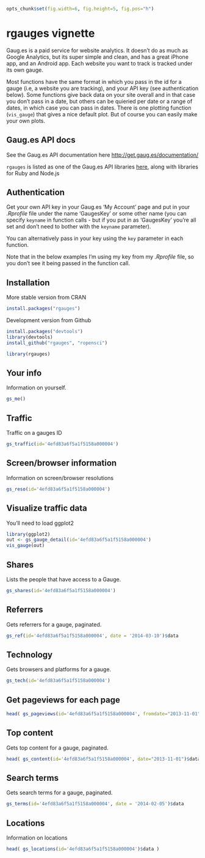 <!--
%\VignetteEngine{knitr::knitr}
%\VignetteIndexEntry{rgauges vignette}
-->

```r
opts_chunk$set(fig.width=6, fig.height=5, fig.pos="h")
```

rgauges vignette
=======

Gaug.es is a paid service for website analytics. It doesn't do as much as Google Analytics, but its super simple and clean, and has a great iPhone app, and an Android app. Each website you want to track is tracked under its own gauge. 

Most functions have the same format in which you pass in the id for a gauge (i.e, a website you are tracking), and your API key (see authentication below). Some functions give back data on your site overall and in that case you don't pass in a date, but others can be quieried per date or a range of dates, in which case you can pass in dates. There is one plotting function (`vis_gauge`) that gives a nice default plot. But of course you can easily make your own plots. 

## Gaug.es API docs

See the Gaug.es API documentation here [http://get.gaug.es/documentation/](http://get.gaug.es/documentation/)

`rgauges` is listed as one of the Gaug.es API libraries [here](http://get.gaug.es/documentation/api/libraries/), along with libraries for Ruby and Node.js

## Authentication

Get your own API key in your Gaug.es 'My Account' page and put in your _.Rprofile_ file under the name 'GaugesKey' or some other name (you can specify `keyname` in function calls - but if you put in as 'GaugesKey' you're all set and don't need to bother with the `keyname` parameter).

You can alternatively pass in your key using the `key` parameter in each function. 

Note that in the below examples I'm using my key from my _.Rprofile_ file, so you don't see it being passed in the function call. 


## Installation

More stable version from CRAN

```r
install.packages("rgauges")
```

Development version from Github

```r
install.packages("devtools")
library(devtools)
install_github("rgauges", "ropensci")
```


```r
library(rgauges)
```

## Your info

Information on yourself.

```r
gs_me()
```

## Traffic

Traffic on a gauges ID

```r
gs_traffic(id='4efd83a6f5a1f5158a000004')
```


## Screen/browser information

Information on screen/browser resolutions

```r
gs_reso(id='4efd83a6f5a1f5158a000004')
```

## Visualize traffic data

You'll need to load ggplot2 

```r
library(ggplot2)
out <- gs_gauge_detail(id='4efd83a6f5a1f5158a000004')
vis_gauge(out)
```

## Shares

Lists the people that have access to a Gauge.

```r
gs_shares(id='4efd83a6f5a1f5158a000004')
```

## Referrers

Gets referrers for a gauge, paginated.

```r
gs_ref(id='4efd83a6f5a1f5158a000004', date = '2014-03-10')$data
```

## Technology

Gets browsers and platforms for a gauge.

```r
gs_tech(id='4efd83a6f5a1f5158a000004')
```

## Get pageviews for each page

```r
head( gs_pageviews(id='4efd83a6f5a1f5158a000004', fromdate="2013-11-01", todate="2013-11-06") )
```

## Top content

Gets top content for a gauge, paginated.

```r
head( gs_content(id='4efd83a6f5a1f5158a000004', date="2013-11-01")$data )
```

## Search terms

Gets search terms for a gauge, paginated.

```r
gs_terms(id='4efd83a6f5a1f5158a000004', date = '2014-02-05')$data
```

## Locations

Information on locations

```r
head( gs_locations(id='4efd83a6f5a1f5158a000004')$data )
```